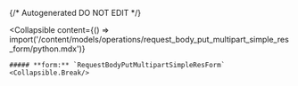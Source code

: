 {/* Autogenerated DO NOT EDIT  */}

<Collapsible
    content={() => import('/content/models/operations/request_body_put_multipart_simple_res_form/python.mdx')}
>
    ##### **form:** `RequestBodyPutMultipartSimpleResForm`
    <Collapsible.Break/>
</Collapsible>

